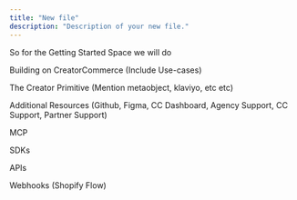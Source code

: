 ```yaml
---
title: "New file"
description: "Description of your new file."
---
```


So for the Getting Started Space we will do

Building on CreatorCommerce (Include Use-cases)

The Creator Primitive (Mention metaobject, klaviyo, etc etc)

Additional Resources (Github, Figma, CC Dashboard, Agency Support, CC Support, Partner Support)

MCP

SDKs

APIs

Webhooks (Shopify Flow)
